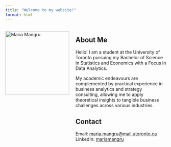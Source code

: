 ```yaml
---
title: "Welcome to my website!"
format: html
---
```


<div style="display: flex; align-items: flex-start;">
<img src="pfp.jpeg" style="width: 200px; height: auto; margin-right: 20px;" alt="Maria Mangru"/>

<div>

## About Me

Hello! I am a student at the University of Toronto pursuing my Bachelor of Science in Statistics and Economics with a Focus in Data Analytics. 

My academic endeavours are complemented by practical experience in business analytics and strategy consulting, allowing me to apply theoretical insights to tangible business challenges across various industries. 


## Contact

Email: [maria.mangru@mail.utoronto.ca](mailto:maria.mangru@mail.utoronto.ca)
LinkedIn: [mariamangru](https://www.linkedin.com/in/mariamangru/)

</div>
</div>

